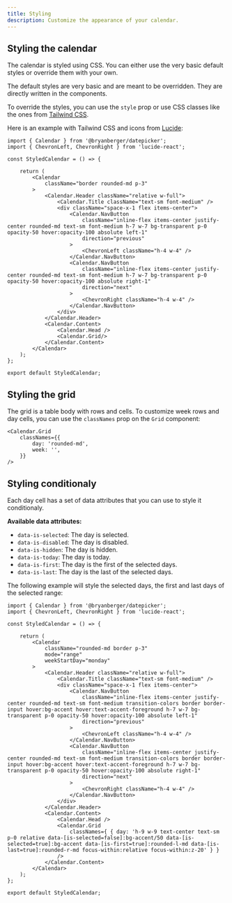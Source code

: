 ```yaml
---
title: Styling
description: Customize the appearance of your calendar.
---
```


## Styling the calendar

The calendar is styled using CSS. You can either use the very basic default styles or override them with your own.

The default styles are very basic and are meant to be overridden. They are directly written in the components.

To override the styles, you can use the `style` prop or use CSS classes like the ones from [Tailwind CSS](https://tailwindcss.com/).

Here is an example with Tailwind CSS and icons from [Lucide](https://lucide.dev/):

<div className="flex justify-center">
	<StyledCalendar />
</div>

```tsx showLineNumbers
import { Calendar } from '@bryanberger/datepicker';
import { ChevronLeft, ChevronRight } from 'lucide-react';

const StyledCalendar = () => {

	return (
		<Calendar
			className="border rounded-md p-3"
		>
			<Calendar.Header className="relative w-full">
				<Calendar.Title className="text-sm font-medium" />
				<div className="space-x-1 flex items-center">
					<Calendar.NavButton
						className="inline-flex items-center justify-center rounded-md text-sm font-medium h-7 w-7 bg-transparent p-0 opacity-50 hover:opacity-100 absolute left-1"
						direction="previous"
					>
						<ChevronLeft className="h-4 w-4" />
					</Calendar.NavButton>
					<Calendar.NavButton
						className="inline-flex items-center justify-center rounded-md text-sm font-medium h-7 w-7 bg-transparent p-0 opacity-50 hover:opacity-100 absolute right-1"
						direction="next"
					>
						<ChevronRight className="h-4 w-4" />
					</Calendar.NavButton>
				</div>
			</Calendar.Header>
			<Calendar.Content>
				<Calendar.Head />
				<Calendar.Grid/>
			</Calendar.Content>
		</Calendar>
	);
};

export default StyledCalendar;
```

## Styling the grid

The grid is a table body with rows and cells. To customize week rows and day cells, you can use the `classNames` prop on the `Grid` component:

```tsx
<Calendar.Grid
	classNames={{
		day: 'rounded-md',
		week: '',
	}}
/>
```

## Styling conditionaly

Each day cell has a set of data attributes that you can use to style it conditionaly.

**Available data attributes:**

* `data-is-selected`: The day is selected.
* `data-is-disabled`: The day is disabled.
* `data-is-hidden`: The day is hidden.
* `data-is-today`: The day is today.
* `data-is-first`: The day is the first of the selected days.
* `data-is-last`: The day is the last of the selected days.

The following example will style the selected days, the first and last days of the selected range:

<div className="flex justify-center">
	<StyledCalendar2 />
</div>

```tsx showLineNumbers
import { Calendar } from '@bryanberger/datepicker';
import { ChevronLeft, ChevronRight } from 'lucide-react';

const StyledCalendar = () => {

	return (
		<Calendar
			className="rounded-md border p-3"
			mode="range"
			weekStartDay="monday"
		>
			<Calendar.Header className="relative w-full">
				<Calendar.Title className="text-sm font-medium" />
				<div className="space-x-1 flex items-center">
					<Calendar.NavButton
						className="inline-flex items-center justify-center rounded-md text-sm font-medium transition-colors border border-input hover:bg-accent hover:text-accent-foreground h-7 w-7 bg-transparent p-0 opacity-50 hover:opacity-100 absolute left-1"
						direction="previous"
					>
						<ChevronLeft className="h-4 w-4" />
					</Calendar.NavButton>
					<Calendar.NavButton
						className="inline-flex items-center justify-center rounded-md text-sm font-medium transition-colors border border-input hover:bg-accent hover:text-accent-foreground h-7 w-7 bg-transparent p-0 opacity-50 hover:opacity-100 absolute right-1"
						direction="next"
					>
						<ChevronRight className="h-4 w-4" />
					</Calendar.NavButton>
				</div>
			</Calendar.Header>
			<Calendar.Content>
				<Calendar.Head />
				<Calendar.Grid
					classNames={ { day: 'h-9 w-9 text-center text-sm p-0 relative data-[is-selected=false]:bg-accent/50 data-[is-selected=true]:bg-accent data-[is-first=true]:rounded-l-md data-[is-last=true]:rounded-r-md focus-within:relative focus-within:z-20' } }
				/>
			</Calendar.Content>
		</Calendar>
	);
};

export default StyledCalendar;
```

